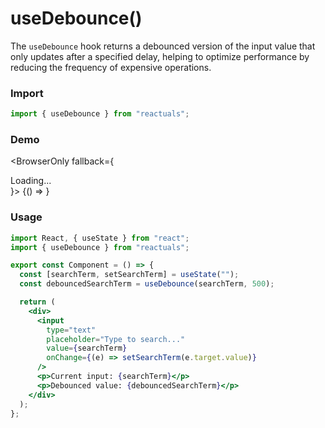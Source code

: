 # useDebounce()

The `useDebounce` hook returns a debounced version of the input value that only updates after a specified delay, helping to optimize performance by reducing the frequency of expensive operations.

### Import

```jsx
import { useDebounce } from "reactuals";
```

### Demo


<BrowserOnly fallback={<div>Loading...</div>}>
  {() => <UseDebounceExample />}
</BrowserOnly>

### Usage

```jsx
import React, { useState } from "react";
import { useDebounce } from "reactuals";

export const Component = () => {
  const [searchTerm, setSearchTerm] = useState("");
  const debouncedSearchTerm = useDebounce(searchTerm, 500);

  return (
    <div>
      <input
        type="text"
        placeholder="Type to search..."
        value={searchTerm}
        onChange={(e) => setSearchTerm(e.target.value)}
      />
      <p>Current input: {searchTerm}</p>
      <p>Debounced value: {debouncedSearchTerm}</p>
    </div>
  );
};
```

